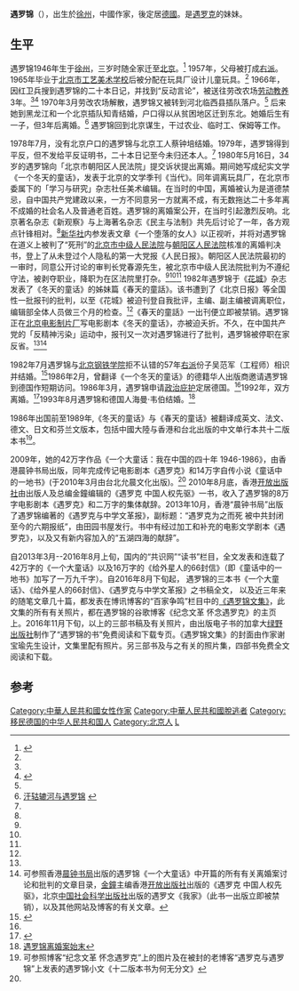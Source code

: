 {{Refimprove|time=2012-12-16T09:09:04+00:00 }}
'''遇罗锦'''（{{bd|1946年|3月31日|catIdx=Y遇}}），出生於[[徐州|徐州]]，中國作家，後定居[[德國|德國]]。是[[遇罗克|遇罗克]]的妹妹。

==生平==
遇罗锦1946年生于[[徐州|徐州]]，三岁时随全家迁至[[北京|北京]]。<ref name="yunchen">{{cite web | url=http://www.asianculture.com.tw/front/bin/ptdetail.phtml?Part=3431&Category=0 | title=允晨文化 -- 童話中的一地書 | publisher=允晨文化 | accessdate=2012-03-05}}</ref> 1957年，父母被打成[[右派|右派]]。1965年毕业于[[北京市工艺美术学校|北京市工艺美术学校]]后被分配在玩具厂设计儿童玩具。<ref name="yunchen" /> 1966年，因红卫兵搜到遇罗锦的二十本日记，并找到“反动言论”，被送往劳改农场[[劳动教养|劳动教养]]3年。<ref name="yunchen" /><ref name="qq">{{cite web | url=http://news.qq.com/zt2011/ghgcd024/ | title=共和国辞典024期：遇罗锦离婚案_腾讯新闻_腾讯网 | publisher=腾讯网 | accessdate=2012-03-05}}</ref> 1970年3月劳改农场解散，遇罗锦又被转到河北临西县插队落户。<ref name="qq" /> 后来她到黑龙江和一个北京插队知青结婚，户口得以从贫困地区迁到东北。她婚后生有一子，但3年后离婚。<ref>[http://zysman.bokewu.com/blog743377.htm 汗轱辘河与遇罗锦] {{Wayback|url=http://zysman.bokewu.com/blog743377.htm |date=20090503025806 }}</ref> 遇罗锦回到北京谋生，干过农业、临时工、保姆等工作。

1978年7月，没有北京户口的遇罗锦与北京工人蔡钟培结婚。1979年，遇罗锦得到平反，但不发给平反证明书，二十本日记至今未归还本人。<ref name="qq" /> 1980年5月16日，34岁的遇罗锦向「北京市朝阳区人民法院」提交诉状提出离婚。期间她写成纪实文学《一个冬天的童话》，发表于北京的文学季刊《当代》。同年调离玩具厂，在北京市委属下的「学习与研究」杂志社任美术编辑。在当时的中国，离婚被认为是道德禁忌，自中国共产党建政以来，一方不同意另一方就离不成，有无数拖达二十多年离不成婚的社会名人及普通老百姓。遇罗锦的离婚案公开，在当时引起激烈反响。北京著名杂志《新观察》与上海著名杂志《民主与法制》共先后讨论了一年，各方观点针锋相对。<ref name="qq" />[[新华社|新华社]]内参发表文章《一个堕落的女人》以正视听，并将对遇罗锦在道义上被判了“死刑”的[[北京市中级人民法院|北京市中级人民法院]]与[[朝阳区人民法院|朝阳区人民法院]]核准的离婚判决书，登上了从未登过个人隐私的第一大党报《人民日报》。朝阳区人民法院最初的一审时，同意公开讨论的审判长党春源先生，被北京市中级人民法院批判为不遵纪守法，被剥夺职业，降职为在区法院里打杂。<ref name="yunchen" /><ref name="yunchen" /><ref name="qq" /> 1982年遇罗锦于《[[花城_(杂志)|花城]]》杂志发表了《冬天的童话》的姊妹篇《春天的童話》。该书遭到了《北京日报》等全国性一批报刊的批判，以至《花城》被迫刊登自我批评，主编、副主编被调离职位，编辑部全体人员做三个月的检查。<ref name="qq" />《春天的童話》一出刊便立即被禁销。遇罗锦正在[[北京电影制片厂|北京电影制片厂]]写电影剧本《冬天的童话》，亦被迫夭折。不久，在中国共产党的「反精神污染」运动中，报刊又一次对遇罗锦进行了批判，遇罗锦被停职在家反省。<ref name="yunchen" /><ref>可参照香港[[晨钟书局|晨钟书局]]出版的遇罗锦《一个大童话》中开篇的所有有关离婚案讨论和批判的文章目录，[[金鐘_(編輯)|金鐘]]主编香港[[开放出版社|开放出版社]]出版的《遇罗克 中国人权先驱》，北京[[中国社会科学出版社|中国社会科学出版社]]出版的遇罗文《我家》（此书一出版立即被禁销），以及其他网站及博客的有关文章。</ref>

1982年7月遇罗锦与[[北京钢铁学院|北京钢铁学院]]拒不认错的57年[[右派|右派]]份子吴范军（工程师）相识并结婚。<ref>{{cite news |title=穿越时空的恋情 |url=http://zqb.cyol.com/content/2009-08/18/content_2809201.htm |accessdate=2021-11-05 |work=中青在线－中国青年报}}</ref>1986年2月，曾翻译《一个冬天的童话》的德籍华人出版商邀请遇罗锦到德国作短期访问。1986年3月，遇罗锦申请[[政治庇护|政治庇护]]定居德国。<ref name="qq" />1992年，双方离婚。<ref>{{cite news |title=遇罗锦离婚嫌对方文化低 在道义上被判“死刑” |url=http://culture.people.com.cn/n/2012/0927/c172318-19133215.html |accessdate=2021-11-05 |work=人民网}}</ref>1993年8月遇罗锦和德国人海曼·韦伯结婚。<ref>[http://www.mzyfz.com/news/times/q/20090601/142932.shtml 遇罗锦离婚案始末]</ref>

1986年出国前至1989年,《冬天的童话》与《春天的童话》被翻译成英文、法文、德文、日文和芬兰文版本，包括中國大陸与香港和台北出版的中文单行本共十二版本书<ref>可参照博客“纪念文革 怀念遇罗克”上的图片及在被封的老博客“遇罗克与遇罗锦”上发表的遇罗锦小文《十二版本书为何无分文》</ref>。 

2009年，她的42万字作品《一个大童话：我在中国的四十年 1946-1986》，由香港晨钟书局出版，同年完成传记电影剧本《遇罗克》和14万字自传小说《童话中的一地书》(于2010年3月由台北允晨文化出版)。<ref name="yunchen" /> 2010年8月底，香港[[开放出版社|开放出版社]]由出版人及总编金鐘编辑的《遇罗克 中国人权先驱》一书，收入了遇罗锦的8万字电影剧本《遇罗克》和二万字的集体献辞。2013年10月，香港“晨钟书局”出版了遇罗锦编著的《遇罗克与中学文革报》，副标题：“遇罗克为之而死  被中共封闭至今的六期报纸”，由田园书屋发行。书中有经过加工和补充的电影文学剧本《遇罗克》，以及又有新内容加入的“五湖四海的献辞”。

自2013年3月--2016年8月上旬，国内的“共识网”“读书”栏目，全文发表和连载了42万字的《一个大童话》以及16万字的《给外星人的66封信》（即《童话中的一地书》加写了一万九千字）。自2016年8月下旬起， 遇罗锦的三本书《一个大童话》、《给外星人的66封信》、《遇罗克与中学文革报》之书稿全文， 以及近三年来的随笔文章几十篇，都发表在博讯博客的“百家争鸣”栏目中的[http://blog.boxun.com/hero/yuluojin/ 《遇罗锦文集》]，此文集的所有有关照片，都在遇罗锦的谷歌博客《纪念文革 怀念遇罗克》的主页上。2016年11月下旬，以上的三部书稿及有关照片，由出版电子书的加拿大[http://rmeiguiba.wixsite.com/greenwildspress 绿野出版社]制作了“遇罗锦的书”免费阅读和下载专页。《遇罗锦文集》的封面由作家谢宝瑜先生设计，文集里配有照片。另三部书及与之有关的照片集，四部书免费全文阅读和下载。

==参考==
{{Reflist|2}}

{{DEFAULTSORT:Y}}
[[Category:中華人民共和國女性作家|Category:中華人民共和國女性作家]]
[[Category:中華人民共和國脫逃者|Category:中華人民共和國脫逃者]]
[[Category:移民德国的中华人民共和国人|Category:移民德国的中华人民共和国人]]
[[Category:北京人|Category:北京人]]
[[Category:遇姓|L]]
